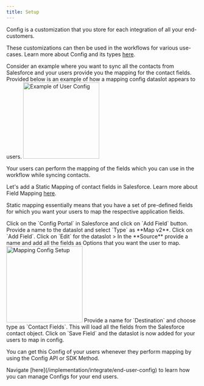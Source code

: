 ```yaml
---
title: Setup
---
```

Config is a customization that you store for each integration of all your end-customers.

These customizations can then be used in the workflows for various use-cases. 
<Tip>
Learn more about Config and its types [here](https://docs.gocobalt.io/build/connectors/config/config).
</Tip>

Consider an example where you want to sync all the contacts from Salesforce and your users provide you the mapping for the contact fields. Provided below is an example of how a mapping config dataslot appears to users.
<img height="200" src="/images/implementation/config_sample.png" alt=" Example of User Config"/>

Your users can perform the mapping of the fields which you can use in the workflow while syncing contacts.

Let's add a Static Mapping of contact fields in Salesforce.
<Tip>
Learn more about Field Mapping [here](https://docs.gocobalt.io/build/connectors/config/mapping).
</Tip>

Static mapping essentially means that you have a set of pre-defined fields for which you want your users to map the respective application fields.

<Steps>
  <Step title="Add Dataslot in Config Portal">
    Click on the `Config Portal` in Salesforce and click on `Add Field` button.
  </Step>
  <Step title="Provide details">
    Provide a name to the dataslot and select `Type` as **Map v2**. Click on `Add Field`.
  </Step>
  <Step title="Edit Dataslot">
    Click on `Edit` for the dataslot >  In the **Source** provide a name and add all the fields as Options that you want the user to map.
    <img height="200" src="/images/implementation/map_setup.png" alt=" Mapping Config Setup"/>
  </Step>
<Step title="Map Salesforce fields in Destination">
    Provide a name for `Destination` and choose type as `Contact Fields`. This will load all the fields from the Salesforce contact object.
</Step>
<Step title="Save">
    Click on `Save Field` and the dataslot is now added for your users to map in config.
</Step>
</Steps>

You can get this Config of your users whenever they perform mapping by using the Config API or SDK Method.

<Info>
Navigate [here](/implementation/integrate/end-user-config) to learn how you can manage Configs for your end users.
</Info>

